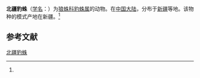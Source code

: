 {{Speciesbox
| name = 北疆豹蛛
| status = 
| status_system = 
| image = 
| genus = Pardosa
| species = beijiangensis
| authority = (Hu et Wu, 1989)<ref name='id13854'>{{cite web| url =http://www.bioinfo.cn/db05/BjdwSpecies.php?action=view&id=13854| title =北疆豹蛛| work =《中国动物物种编目数据库》| publisher =中国科学院微生物研究所| author =中国科学院动物研究所| accessdate =2009-04-28| deadurl =yes| archiveurl =https://web.archive.org/web/20160305024111/http://www.bioinfo.cn/db05/BjdwSpecies.php?action=view&id=13854| archivedate =2016-03-05}}</ref>
}}

'''北疆豹蛛'''（[[学名|学名]]：{{lang|la|''Pardosa beijiangensis''}}）为[[狼蛛科|狼蛛科]][[豹蛛属|豹蛛属]]的动物。在[[中国大陆|中国大陆]]，分布于[[新疆|新疆]]等地。该物种的模式产地在新疆。<ref name='id13854'/>

== 参考文献 ==
{{reflist}}

{{Wikispecies|Pardosa beijiangensis}}
{{Taxonbar|from=Q1058587}}

[[Category:豹蛛属|北疆豹蛛]]


{{蜘蛛小作品}}